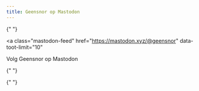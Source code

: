 ```yaml
---
title: Geensnor op Mastodon
---
```


{" "}

<a
  class="mastodon-feed"
  href="https://mastodon.xyz/@geensnor"
  data-toot-limit="10"
>
  Volg Geensnor op Mastodon
</a>

{" "}

<script type="module" src="https://esm.sh/emfed@1"></script>

{" "}

<link
  rel="stylesheet"
  type="text/css"
  href="https://esm.sh/emfed@1/toots.css"
/>
